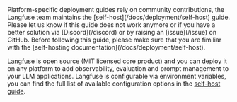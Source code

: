 <Callout type="info">
  Platform-specific deployment guides rely on community contributions, the
  Langfuse team maintains the [self-host](/docs/deployment/self-host) guide.
  Please let us know if this guide does not work anymore or if you have a better
  solution via [Discord](/discord) or by raising an [issue](/issue) on GitHub.
</Callout>

<Callout type="warning">
  Before following this guide, please make sure that you are fimiliar with the
  [self-hosting documentation](/docs/deployment/self-host).
</Callout>

[Langfuse](/docs) is open source (MIT licensed core product) and you can deploy it on any platform to add observability, evaluation and prompt management to your LLM applications. Langfuse is configurable via environment variables, you can find the full list of available configuration options in the [self-host guide](/docs/deployment/self-host#configuring-environment-variables).
